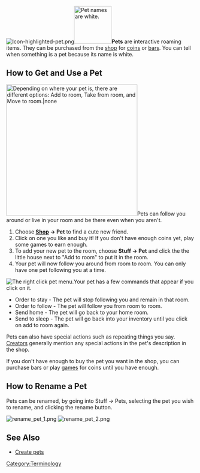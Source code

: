 [[Image:Icon-highlighted-pet.png|left]][[Image:Pet-brittney-pug.png|thumb|100px|Pet names are white.]]'''Pets''' are interactive roaming items.  They can be purchased from the [[shop]] for [[currency#Coins|coins]] or [[currency#Bars|bars]]. You can tell when something is a pet because its name is white.

{{clearright}}
== How to Get and Use a Pet ==
[[Image:Pet-options.png|thumb|350px|Depending on where your pet is, there are different options: Add to room, Take from room, and Move to room.|none]]Pets can follow you around or live in your room and be there even when you aren't.

# Choose '''[[Shop]] &rarr; Pet''' to find a cute new friend.
# Click on one you like and buy it! If you don't have enough coins yet, play some games to earn enough.
# To add your new pet to the room, choose '''Stuff &rarr; Pet''' and click the the little house next to "Add to room" to put it in the room.
# Your pet will now follow you around from room to room.  You can only have one pet following you at a time.

[[Image:Pet-menu.png|frame|right|The right click pet menu.]]Your pet has a few commands that appear if you click on it.
*Order to stay - The pet will stop following you and remain in that room.
*Order to follow - The pet will follow you from room to room.
*Send home - The pet will go back to your home room.
*Send to sleep - The pet will go back into your inventory until you click on add to room again.

Pets can also have special actions such as repeating things you say. [[Portal:Creators|Creators]] generally mention any special actions in the pet's description in the shop.

If you don't have enough to buy the pet you want in the shop, you can purchase bars or play [[game]]s for coins until you have enough.

== How to Rename a Pet ==

Pets can be renamed, by going into Stuff &rarr; Pets, selecting the pet you wish to rename, and clicking the rename button.

[[Image:rename_pet_1.png]] [[Image:rename_pet_2.png]]

== See Also ==
*[[Create pets]]

[[Category:Terminology]]